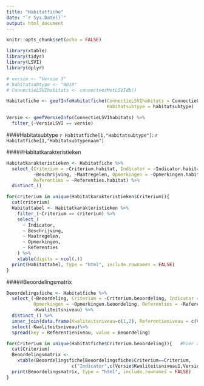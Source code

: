 ```yaml
---
title: "Habitatfiche"
date: "`r Sys.Date()`"
output: html_document
---
```



```r
knitr::opts_chunk$set(echo = FALSE)
```


```r

library(xtable)
library(tidyr)
library(LSVI)
library(dplyr)

```



```r
# versie <- "Versie 3"
# habitatsubtype <- "4010"
# ConnectieLSVIhabitats <- connecteerMetLSVIdb()

Habitatfiche <- geefInfoHabitatfiche(ConnectieLSVIhabitats = ConnectieLSVIhabitats, Versie = versie, 
                                     Habitatsubtype = habitatsubtype)

Versie <- geefVersieInfo(ConnectieLSVIhabitats) %>%
  filter_(~VersieLSVI == versie)

```


####Habitatsubtype `r Habitatfiche[1,"Habitatsubtype"]`: `r Habitatfiche[1,"Habitatsubtypenaam"]`

#####Habitatkarakteristieken

```r

Habitatkarakteristieken <- Habitatfiche %>%
  select_(Criterium = ~Criterium.habitat, Indicator = ~Indicator.habitat,
          ~Beschrijving, ~Maatregelen, Opmerkingen = ~Opmerkingen.habitat,
          Referenties = ~Referenties.habitat) %>%
  distinct_()

for(criterium in unique(Habitatkarakteristieken$Criterium)){
  cat(criterium)
  Habitattabel <- Habitatkarakteristieken %>%
    filter_(~Criterium == criterium) %>%
    select_(
      ~ Indicator, 
      ~ Beschrijving, 
      ~ Maatregelen, 
      ~ Opmerkingen, 
      ~ Referenties
    ) %>%
    xtable(digits = ncol(.))
  print(Habitattabel, type = "html", include.rownames = FALSE)
}

```


#####Beoordelingsmatrix

```r

Beoordelingsfiche <- Habitatfiche %>%
  select_(~Beoordeling, Criterium = ~Criterium.beoordeling, Indicator = ~Indicator.beoordeling, 
          Opmerkingen = ~Opmerkingen.beoordeling, Referenties = ~Referenties.beoordeling,
          ~Kwaliteitsniveau) %>%
  distinct_() %>%
  inner_join(data.frame(Kwaliteitsniveau=c(1,2), Referentieniveau = c(Versie$Kwaliteitsniveau1,Versie$Kwaliteitsniveau2), stringsAsFactors = FALSE)) %>%
  select(-Kwaliteitsniveau)%>%
  spread(key = Referentieniveau, value = Beoordeling)

for(Criterium in unique(Habitatfiche$Criterium.beoordeling)){   #hier wordt Criterium in Habitatfiche gebruikt omdat deze volgorde juist staat
  cat(Criterium)
  Beoordelingsmatrix <- 
    xtable(Beoordelingsfiche[Beoordelingsfiche$Criterium==Criterium,
                        c("Indicator",c(Versie$Kwaliteitsniveau1,Versie$Kwaliteitsniveau2),"Opmerkingen","Referenties")])
  print(Beoordelingsmatrix, type = "html", include.rownames = FALSE)
}

```


